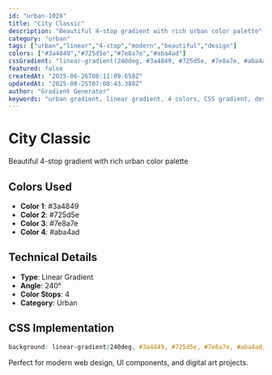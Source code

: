 ```yaml
---
id: "urban-1028"
title: "City Classic"
description: "Beautiful 4-stop gradient with rich urban color palette"
category: "urban"
tags: ["urban","linear","4-stop","modern","beautiful","design"]
colors: ["#3a4849","#725d5e","#7e8a7e","#aba4ad"]
cssGradient: "linear-gradient(240deg, #3a4849, #725d5e, #7e8a7e, #aba4ad)"
featured: false
createdAt: "2025-06-26T08:11:09.650Z"
updatedAt: "2025-08-25T07:08:43.380Z"
author: "Gradient Generator"
keywords: "urban gradient, linear gradient, 4 colors, CSS gradient, design, #3a4849, #725d5e, #7e8a7e, #aba4ad"
---
```


# City Classic

Beautiful 4-stop gradient with rich urban color palette

## Colors Used
- **Color 1**: #3a4849
- **Color 2**: #725d5e
- **Color 3**: #7e8a7e
- **Color 4**: #aba4ad

## Technical Details
- **Type**: Linear Gradient
- **Angle**: 240°
- **Color Stops**: 4
- **Category**: Urban

## CSS Implementation
```css
background: linear-gradient(240deg, #3a4849, #725d5e, #7e8a7e, #aba4ad);
```

Perfect for modern web design, UI components, and digital art projects.
